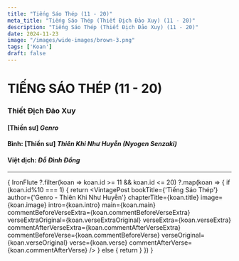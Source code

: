 ```yaml
---
title: "Tiếng Sáo Thép (11 - 20)"
meta_title: "Tiếng Sáo Thép (Thiết Địch Đảo Xuy) (11 - 20)"
description: "Tiếng Sáo Thép (Thiết Địch Đảo Xuy) (11 - 20)"
date: 2024-11-23
image: "/images/wide-images/brown-3.png"
tags: ['Koan']
draft: false
---
```



<div class="container en-koans">

  # TIẾNG SÁO THÉP (11 - 20)
  ### Thiết Địch Đảo Xuy

  #### [Thiền sư] <em>Genro</em>

  #### Bình: [Thiền sư] <em>Thiên Khi Như Huyễn (Nyogen Senzaki)</em>

  #### Việt dịch: <em>Đỗ Đình Đồng</em>

  ***

  {
    IronFlute
      ?.filter(koan => koan.id >= 11 && koan.id <= 20)
      ?.map(koan => {
        if (koan.id%10 === 1) {
          return <VintagePost bookTitle={'Tiếng Sáo Thép'} author={'Genro - Thiên Khi Như Huyễn'}
                              chapterTitle={koan.title} image={koan.image}
                              intro={koan.intro} main={koan.main}
                              commentBeforeVerseExtra={koan.commentBeforeVerseExtra}
                              verseExtraOriginal={koan.verseExtraOriginal}
                              verseExtra={koan.verseExtra}
                              commentAfterVerseExtra={koan.commentAfterVerseExtra}
                              commentBeforeVerse={koan.commentBeforeVerse}
                              verseOriginal={koan.verseOriginal}
                              verse={koan.verse}
                              commentAfterVerse={koan.commentAfterVerse}
          />
        } else {
          return <VintagePost chapterTitle={koan.title} image={koan.image}
                              intro={koan.intro} main={koan.main}
                              commentBeforeVerseExtra={koan.commentBeforeVerseExtra}
                              verseExtraOriginal={koan.verseExtraOriginal}
                              verseExtra={koan.verseExtra}
                              commentAfterVerseExtra={koan.commentAfterVerseExtra}
                              commentBeforeVerse={koan.commentBeforeVerse}
                              verseOriginal={koan.verseOriginal}
                              verse={koan.verse}
                              commentAfterVerse={koan.commentAfterVerse}
          />
        }
      })
  }

</div>
